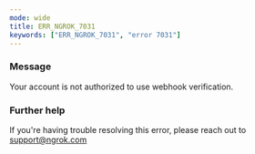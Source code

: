 ```yaml
---
mode: wide
title: ERR_NGROK_7031
keywords: ["ERR_NGROK_7031", "error 7031"]
---
```



### Message

Your account is not authorized to use webhook verification.

<ErrorDetails />

### Further help

If you're having trouble resolving this error, please reach out to [support@ngrok.com](mailto:support@ngrok.com?subject=Help%20with%20ERR_NGROK_7031)
